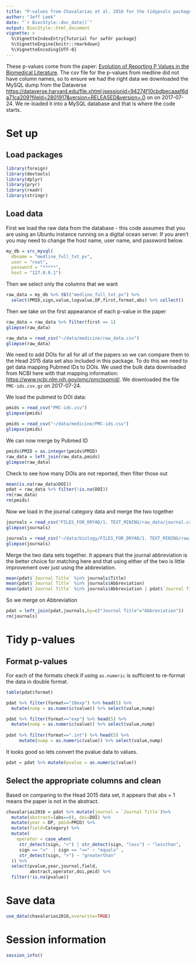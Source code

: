 ```yaml
---
title: "P-values from Chavalarias et al. 2016 for the tidypvals package"
author: "Jeff Leek"
date: "`r BiocStyle::doc_date()`"
output: BiocStyle::html_document
vignette: >
  %\VignetteIndexEntry{Tutorial for swfdr package}
  %\VignetteEngine{knitr::rmarkdown}
  %\VignetteEncoding{UTF-8}
---
```


These p-values come from the paper: [Evolution of Reporting P Values in the Biomedical Literature](http://jamanetwork.com/journals/jama/fullarticle/2503172). The csv file for the p-values from medline did not have column names, so to ensure we had the right data we downloaded the MySQL dump from the Dataverse [https://dataverse.harvard.edu/file.xhtml;jsessionid=94274f10cbdbecaaaf6da71ca209?fileId=2801917&version=RELEASED&version=.0](https://dataverse.harvard.edu/file.xhtml;jsessionid=94274f10cbdbecaaaf6da71ca209?fileId=2801917&version=RELEASED&version=.0) on on 2017-07-24. We re-loaded it into a MySQL database and that is where the code starts. 

# Set up

## Load packages

```r
library(foreign)
library(devtools)
library(dplyr)
library(pryr)
library(readr)
library(stringr)
```

## Load data

First we load the raw data from the database - this code assumes that you are using an Ubuntu instance running on a digital ocean server. If you aren't you may need to change the host name, user name, and password below. 

```r
my_db = src_mysql(
  dbname = "medline_full_txt_pv", 
  user = "root", 
  password = "*****",
  host = "127.0.0.1")
```




Then we select only the columns that we want

```r
raw_data = my_db %>% tbl("medline_full_txt_pv") %>%
  select(PMID,sign,value,logvalue,DP,first,format,abs) %>% collect()
```

Then we take on the first appearance of each p-value in the paper

```r
raw_data = raw_data %>% filter(first == 1) 
glimpse(raw_data)
```

```r
raw_data = read_csv("~/data/medicine/raw_data.csv")
glimpse(raw_data)
```

We need to add DOIs for all for all of the papers so we can compare them to the Head 2015 data set also included in this package. To do this we need to get data mapping Pubmed IDs to DOIs. We used the bulk data downloaded from NCBI here with that mapping information: [https://www.ncbi.nlm.nih.gov/pmc/pmctopmid/](https://www.ncbi.nlm.nih.gov/pmc/pmctopmid/). We downloaded the file `PMC-ids.csv.gz` on 2017-07-24. 

We load the pubmed to DOI data:

```r
pmids = read_csv("PMC-ids.csv")
glimpse(pmids)
```


```r
pmids = read_csv("~/data/medicine/PMC-ids.csv")
glimpse(pmids)
```


We can now merge by Pubmed ID

```r
pmids$PMID = as.integer(pmids$PMID)
raw_data = left_join(raw_data,pmids)
glimpse(raw_data)
```


Check to see how many DOIs are not reported, then filter those out

```r
mean(is.na(raw_data$DOI))
pdat = raw_data %>% filter(!is.na(DOI))
rm(raw_data)
rm(pmids)
```

Now we load in the journal category data and merge the two together

```r
journals = read_csv("FILES_FOR_DRYAD/1. TEXT_MINING/raw_data/journal.categories.csv")
glimpse(journals)
```

```r
journals = read_csv("~/data/biology/FILES_FOR_DRYAD/1. TEXT_MINING/raw_data/journal.categories.csv")
glimpse(journals)
```


Merge the two data sets together. It appears that the journal abbreviation is the better choice for matching here and that using either of the two is little improvement over just using the abbreviation. 

```r
mean(pdat$`Journal Title` %in% journals$Title)
mean(pdat$`Journal Title` %in% journals$Abbreviation)
mean(pdat$`Journal Title` %in% journals$Abbreviation | pdat$`Journal Title` %in% journals$Title)
```


So we merge on Abbreviation

```r
pdat = left_join(pdat,journals,by=c("Journal Title"="Abbreviation"))
rm(journals)
```


# Tidy p-values


## Format p-values

For each of the formats check if using `as.numeric` is sufficient to re-format the data in double format. 

```r
table(pdat$format)

pdat %>% filter(format=="10exp") %>% head(5) %>% 
  mutate(nump = as.numeric(value)) %>% select(value,nump)

pdat %>% filter(format=="exp") %>% head(5) %>% 
  mutate(nump = as.numeric(value)) %>% select(value,nump)
  
pdat %>% filter(format==".int") %>% head(5) %>% 
     mutate(nump = as.numeric(value)) %>% select(value,nump)
```


It looks good so lets convert the pvalue data to values. 

```r
pdat = pdat %>% mutate(pvalue = as.numeric(value))
```

 
## Select the appropriate columns and clean

Based on comparing to the Head 2015 data set, it appears that abs = 1 means the paper is not in the abstract. 

```r
chavalarias2016 = pdat %>% mutate(journal = `Journal Title`)%>%
  mutate(abstract=(abs==0), doi=DOI) %>%
  mutate(year = DP, pmid=PMID) %>% 
  mutate(field=Category) %>%
  mutate(
    operator = case_when(
     str_detect(sign, "<") | str_detect(sign, "less") ~ "lessthan",
     sign == "="  | sign == "==" ~ "equals" ,
     str_detect(sign, ">") ~ "greaterthan"
  )) %>%
  select(pvalue,year,journal,field,
         abstract,operator,doi,pmid) %>%
  filter(!is.na(pvalue))
```


# Save data

```r
use_data(chavalarias2016,overwrite=TRUE)
```

# Session information


```r
session_info()
```

